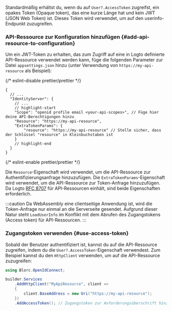 
<ApiResourcesDescription />

Standardmäßig erhältst du, wenn du auf `User?.AccessToken` zugreifst, ein opakes Token (Opaque token), das eine kurze Länge hat und kein JWT (JSON Web Token) ist. Dieses Token wird verwendet, um auf den userinfo-Endpunkt zuzugreifen.

### API-Ressource zur Konfiguration hinzufügen \{#add-api-resource-to-configuration}

Um ein JWT-Token zu erhalten, das zum Zugriff auf eine in Logto definierte API-Ressource verwendet werden kann, füge die folgenden Parameter zur Datei `appsettings.json` hinzu (unter Verwendung von `https://my-api-resource` als Beispiel):

{/* eslint-disable prettier/prettier */}
```json5 title="appsettings.json"
{
  // ...
  "IdentityServer": {
    // ...
    // highlight-start
    "Scope": "openid profile email <your-api-scopes>", // Füge hier deine API-Berechtigungen hinzu
    "Resource": "https://my-api-resource",
    "ExtraTokenParams": {
        "resource": "https://my-api-resource" // Stelle sicher, dass der Schlüssel "resource" in Kleinbuchstaben ist
    }
    // highlight-end
  }
}
```
{/* eslint-enable prettier/prettier */}

Die `Resource`-Eigenschaft wird verwendet, um die API-Ressource zur Authentifizierungsanfrage hinzuzufügen. Die `ExtraTokenParams`-Eigenschaft wird verwendet, um die API-Ressource zur Token-Anfrage hinzuzufügen. Da Logto [RFC 8707](https://tools.ietf.org/html/rfc8707) für API-Ressourcen einhält, sind beide Eigenschaften erforderlich.

:::caution
Da WebAssembly eine clientseitige Anwendung ist, wird die Token-Anfrage nur einmal an die Serverseite gesendet. Aufgrund dieser Natur steht `LoadUserInfo` im Konflikt mit dem Abrufen des Zugangstokens (Access token) für API-Ressourcen.
:::

### Zugangstoken verwenden \{#use-access-token}

Sobald der Benutzer authentifiziert ist, kannst du auf die API-Ressource zugreifen, indem du die `User?.AccessToken`-Eigenschaft verwendest. Zum Beispiel kannst du den `HttpClient` verwenden, um auf die API-Ressource zuzugreifen:

```csharp
using Blorc.OpenIdConnect;

builder.Services
    .AddHttpClient("MyApiResource", client =>
    {
        client.BaseAddress = new Uri("https://my-api-resource");
    })
    .AddAccessToken(); // Zugangstoken zur Anforderungsüberschrift hinzufügen
```
